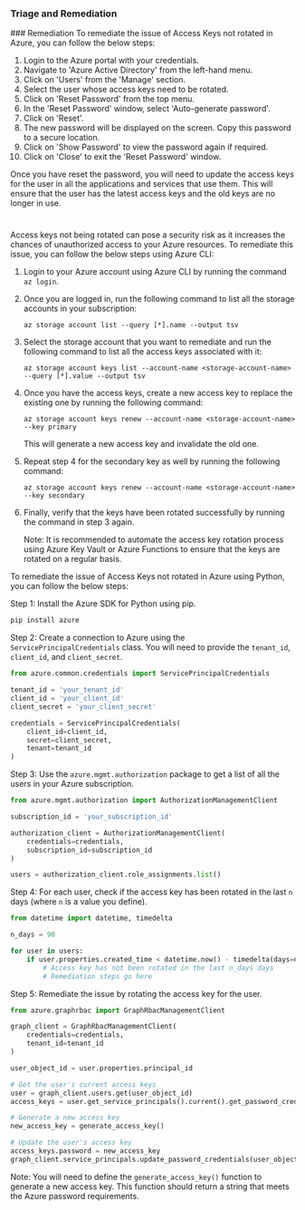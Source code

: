 
### Triage and Remediation
<Tabs>
<Tab title='Remediation'>
### Remediation

<AccordionGroup>
<Accordion title='Using Console' defaultOpen='true'>
To remediate the issue of Access Keys not rotated in Azure, you can follow the below steps:

1. Login to the Azure portal with your credentials.
2. Navigate to 'Azure Active Directory' from the left-hand menu.
3. Click on 'Users' from the 'Manage' section.
4. Select the user whose access keys need to be rotated.
5. Click on 'Reset Password' from the top menu.
6. In the 'Reset Password' window, select 'Auto-generate password'.
7. Click on 'Reset'.
8. The new password will be displayed on the screen. Copy this password to a secure location.
9. Click on 'Show Password' to view the password again if required.
10. Click on 'Close' to exit the 'Reset Password' window.

Once you have reset the password, you will need to update the access keys for the user in all the applications and services that use them. This will ensure that the user has the latest access keys and the old keys are no longer in use.

#
</Accordion>

<Accordion title='Using CLI'>
Access keys not being rotated can pose a security risk as it increases the chances of unauthorized access to your Azure resources. To remediate this issue, you can follow the below steps using Azure CLI:

1. Login to your Azure account using Azure CLI by running the command `az login`.

2. Once you are logged in, run the following command to list all the storage accounts in your subscription: 

   `az storage account list --query [*].name --output tsv`

3. Select the storage account that you want to remediate and run the following command to list all the access keys associated with it: 

   `az storage account keys list --account-name <storage-account-name> --query [*].value --output tsv`

4. Once you have the access keys, create a new access key to replace the existing one by running the following command: 

   `az storage account keys renew --account-name <storage-account-name> --key primary`

   This will generate a new access key and invalidate the old one.

5. Repeat step 4 for the secondary key as well by running the following command: 

   `az storage account keys renew --account-name <storage-account-name> --key secondary`

6. Finally, verify that the keys have been rotated successfully by running the command in step 3 again. 

   Note: It is recommended to automate the access key rotation process using Azure Key Vault or Azure Functions to ensure that the keys are rotated on a regular basis.
</Accordion>

<Accordion title='Using Python'>
To remediate the issue of Access Keys not rotated in Azure using Python, you can follow the below steps:

Step 1: Install the Azure SDK for Python using pip.

```python
pip install azure
```

Step 2: Create a connection to Azure using the `ServicePrincipalCredentials` class. You will need to provide the `tenant_id`, `client_id`, and `client_secret`.

```python
from azure.common.credentials import ServicePrincipalCredentials

tenant_id = 'your_tenant_id'
client_id = 'your_client_id'
client_secret = 'your_client_secret'

credentials = ServicePrincipalCredentials(
    client_id=client_id,
    secret=client_secret,
    tenant=tenant_id
)
```

Step 3: Use the `azure.mgmt.authorization` package to get a list of all the users in your Azure subscription.

```python
from azure.mgmt.authorization import AuthorizationManagementClient

subscription_id = 'your_subscription_id'

authorization_client = AuthorizationManagementClient(
    credentials=credentials,
    subscription_id=subscription_id
)

users = authorization_client.role_assignments.list()
```

Step 4: For each user, check if the access key has been rotated in the last `n` days (where `n` is a value you define).

```python
from datetime import datetime, timedelta

n_days = 90

for user in users:
    if user.properties.created_time < datetime.now() - timedelta(days=n_days):
        # Access key has not been rotated in the last n_days days
        # Remediation steps go here
```

Step 5: Remediate the issue by rotating the access key for the user.

```python
from azure.graphrbac import GraphRbacManagementClient

graph_client = GraphRbacManagementClient(
    credentials=credentials,
    tenant_id=tenant_id
)

user_object_id = user.properties.principal_id

# Get the user's current access keys
user = graph_client.users.get(user_object_id)
access_keys = user.get_service_principals().current().get_password_credentials()

# Generate a new access key
new_access_key = generate_access_key()

# Update the user's access key
access_keys.password = new_access_key
graph_client.service_principals.update_password_credentials(user_object_id, access_keys)
```

Note: You will need to define the `generate_access_key()` function to generate a new access key. This function should return a string that meets the Azure password requirements.
</Accordion>

</AccordionGroup>
</Tab>
</Tabs>
